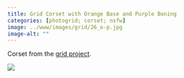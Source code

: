 ```yaml
---
title: Grid Corset with Orange Base and Purple Boning
categories: [photogrid; corset; nsfw]
image: ../www/images/grid/26_o-p.jpg
image-alt: ""
---
```


Corset from the [grid project](/posts/2025-01-27_grid-project.html).

![](../www/images/grid/26_o-p.jpg)

